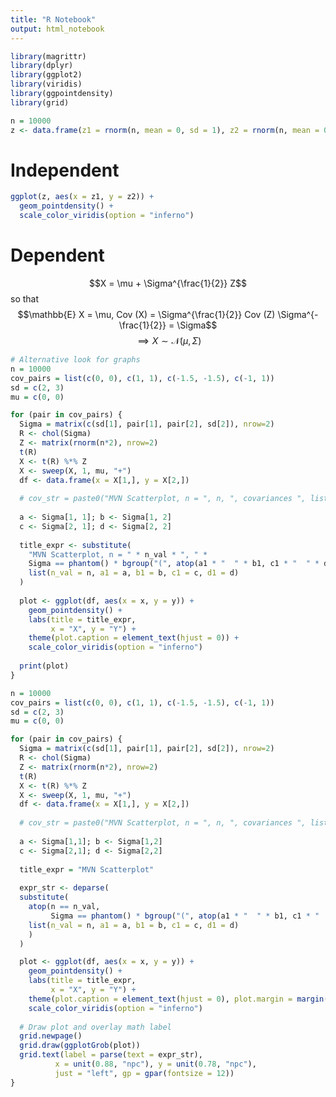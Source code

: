 ```yaml
---
title: "R Notebook"
output: html_notebook
---
```


```r
library(magrittr)
library(dplyr)
library(ggplot2)
library(viridis)
library(ggpointdensity)
library(grid)
```


```r
n = 10000
z <- data.frame(z1 = rnorm(n, mean = 0, sd = 1), z2 = rnorm(n, mean = 0, sd = 2))
```
# Independent

```r
ggplot(z, aes(x = z1, y = z2)) + 
  geom_pointdensity() +
  scale_color_viridis(option = "inferno")
```
# Dependent

$$X = \mu + \Sigma^{\frac{1}{2}} Z$$ so that
$$\mathbb{E} X = \mu, Cov (X) = \Sigma^{\frac{1}{2}} Cov (Z) \Sigma^{-\frac{1}{2}} = \Sigma$$
$$\implies X \sim \mathcal{N}(\mu, \Sigma)$$

```r
# Alternative look for graphs
n = 10000
cov_pairs = list(c(0, 0), c(1, 1), c(-1.5, -1.5), c(-1, 1))
sd = c(2, 3)
mu = c(0, 0)

for (pair in cov_pairs) {
  Sigma = matrix(c(sd[1], pair[1], pair[2], sd[2]), nrow=2)
  R <- chol(Sigma)
  Z <- matrix(rnorm(n*2), nrow=2)
  t(R)
  X <- t(R) %*% Z
  X <- sweep(X, 1, mu, "+")
  df <- data.frame(x = X[1,], y = X[2,])
  
  # cov_str = paste0("MVN Scatterplot, n = ", n, ", covariances ", list(Sigma[1:2, 1:2]))
  
  a <- Sigma[1, 1]; b <- Sigma[1, 2]
  c <- Sigma[2, 1]; d <- Sigma[2, 2]
  
  title_expr <- substitute(
    "MVN Scatterplot, n = " * n_val * ", " *
    Sigma == phantom() * bgroup("(", atop(a1 * "  " * b1, c1 * "  " * d1), ")"),
    list(n_val = n, a1 = a, b1 = b, c1 = c, d1 = d)
  )
  
  plot <- ggplot(df, aes(x = x, y = y)) +
    geom_pointdensity() +
    labs(title = title_expr,
         x = "X", y = "Y") +
    theme(plot.caption = element_text(hjust = 0)) +
    scale_color_viridis(option = "inferno")
  
  print(plot)
}
```
```r
n = 10000
cov_pairs = list(c(0, 0), c(1, 1), c(-1.5, -1.5), c(-1, 1))
sd = c(2, 3)
mu = c(0, 0)

for (pair in cov_pairs) {
  Sigma = matrix(c(sd[1], pair[1], pair[2], sd[2]), nrow=2)
  R <- chol(Sigma)
  Z <- matrix(rnorm(n*2), nrow=2)
  t(R)
  X <- t(R) %*% Z
  X <- sweep(X, 1, mu, "+")
  df <- data.frame(x = X[1,], y = X[2,])
  
  # cov_str = paste0("MVN Scatterplot, n = ", n, ", covariances ", list(Sigma[1:2, 1:2]))
  
  a <- Sigma[1,1]; b <- Sigma[1,2]
  c <- Sigma[2,1]; d <- Sigma[2,2]
  
  title_expr = "MVN Scatterplot"
  
  expr_str <- deparse(
  substitute(
    atop(n == n_val,
         Sigma == phantom() * bgroup("(", atop(a1 * "  " * b1, c1 * "  " * d1), ")")),
    list(n_val = n, a1 = a, b1 = b, c1 = c, d1 = d)
    )
  )

  plot <- ggplot(df, aes(x = x, y = y)) +
    geom_pointdensity() +
    labs(title = title_expr,
         x = "X", y = "Y") +
    theme(plot.caption = element_text(hjust = 0), plot.margin = margin(5.5, 20, 5.5, 5.5)) +
    scale_color_viridis(option = "inferno")
  
  # Draw plot and overlay math label
  grid.newpage()
  grid.draw(ggplotGrob(plot))
  grid.text(label = parse(text = expr_str),
          x = unit(0.88, "npc"), y = unit(0.78, "npc"),
          just = "left", gp = gpar(fontsize = 12))
}
```


